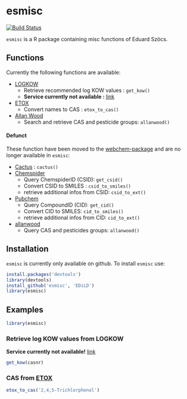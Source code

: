 esmisc
============
[![Build Status](https://travis-ci.org/EDiLD/esmisc.png)](https://travis-ci.org/EDiLD/esmisc)

`esmisc` is a R package containing misc functions of Eduard Szöcs.

## Functions
Currently the following functions are available:

  + [LOGKOW](http://logkow.cisti.nrc.ca/logkow/index.jsp)
    + Retrieve recommended log KOW values : `get_kow()`
    + **Service currently not available :** [link](http://codata.ca/eng/resources/logkow.html)
  + [ETOX](http://webetox.uba.de/webETOX/index.do)
    + Convert names to CAS : `etox_to_cas()`
  + [Allan Wood](http://www.alanwood.net/pesticides/index.html)
    + Search and retrieve CAS and pesticide groups: `allanwood()`
    
#### Defunct
These function have been moved to the [webchem-package](https://github.com/ropensci/webchem) and are no longer available in `esmisc`:

  + [Cactus](http://cactus.nci.nih.gov/chemical/structure_documentation) : `cactus()`
  + [Chemspider](http://www.chemspider.com/)
    + Query ChemspiderID (CSID): `get_csid()`
    + Convert CSID to SMILES : `csid_to_smiles()`
    + retrieve additional infos from CSID: `csid_to_ext()`
  + [Pubchem](https://pubchem.ncbi.nlm.nih.gov/)
    + Query CompoundID (CID): `get_cid()`
    + Convert CID to SMILES: `cid_to_smiles()`
    + retrieve additional infos from CID: `cid_to_ext()`
  + [allanwood](http://www.alanwood.net/pesticides/)
    + Query CAS and pesticides groups: `allanwood()`
    
    


## Installation
`esmisc` is currently only available on github. To install `esmisc` use:
```r
install.packages('devtools')
library(devtools)
install_github('esmisc', 'EDiLD')
library(esmisc)
```


## Examples
```r
library(esmisc)
```

### Retrieve log KOW values from LOGKOW
**Service currently not available!** [link](http://codata.ca/eng/resources/logkow.html)
```r
get_kow(casnr)
```


### CAS from [ETOX](http://webetox.uba.de/webETOX/index.do)
```r
etox_to_cas('2,4,5-Trichlorphenol')
```





